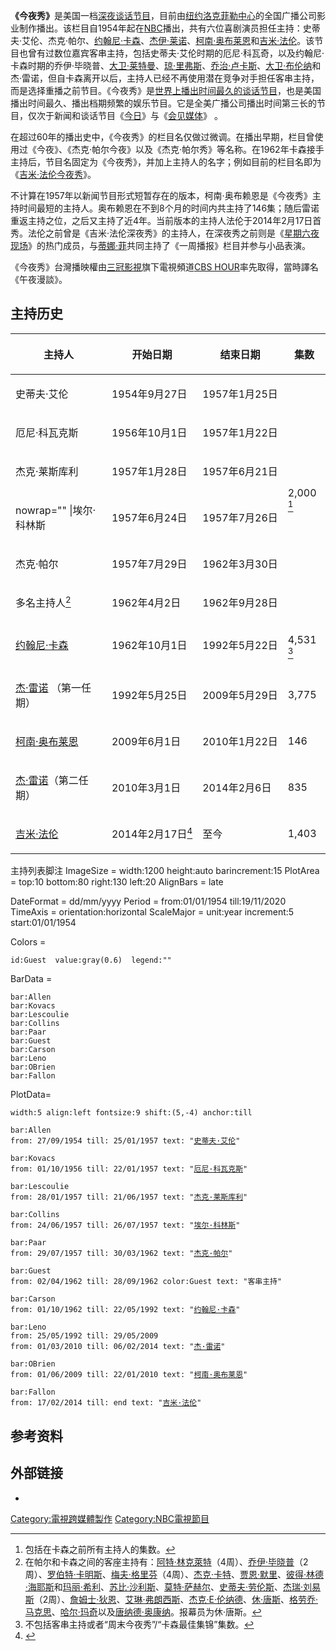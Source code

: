 {{电视节目信息框
| 图片 = 
| 机位 = 
| 相关节目 = 
| 前作 = 《百老汇开放日》（Broadway Open House，1950年-1951年）
| 结束 = 至今
| 开始 = {{start date|1954|9|27}}
| 声音制式 = 
| 图像制式 = {{Plainlist|
* [[黑白电视|黑白电视]]（1954年-1960年）
* [[彩色电视|彩色电视]] （1960年至今）
* [[480i|480i]]（1954年-2002年）
* [[高清电视|高清电视]][[1080i|1080i]]（2002年至今）
}}
| 电视网 = [[全国广播公司|全国广播公司]]
| 制作公司 = {{unbulleted list|NBC制作公司（1954年-1996年）|今夜秀有限公司（1962年-1980年）|卡森制作公司（1980年-1992年）|Big Dog制作公司（1992年-2009年、2010年-2014年）|NBC影业（1996年-2004年）|NBC环球电视影业（2004年-2007年）|环球媒体影业（2007年-2011年）|[[环球电视公司|环球电视公司]]（2011年至今）|Conaco（2009年-2010年）|百老汇影视（2014年至今）}}
| 每集长度 = 不定
| 执行制作 = 
| 图说 = 《[[吉米·法伦今夜秀|吉米·法伦今夜秀]]》的节目片名截图，这是该节目的当前版本
| 每集列表 = 
| 集数 = {{Plainlist|
* 2,000集（卡森接手之前）
* 4,531集（由卡森主持）
* 3,775集（由雷诺主持的第一任期）
* 146集（由奥布莱恩主持，包括未上映的1集）
* 835集（由雷诺主持的第二任期）
* 1,403集（由法伦主持）
* '''总计：12,689集'''
}}
| 语言 = 英语
| 国家 = 美国
| 作曲 = 
| 片尾曲 = 
| 片头曲 = 
| 主持 = {{Plainlist|
* [[史蒂夫·艾伦|史蒂夫·艾伦]]（1954年-1957年）
* [[杰克·帕尔|杰克·帕尔]]（1957-1962年）
* [[约翰尼·卡森|约翰尼·卡森]]（1962年-1992年）
* [[杰·雷诺|杰·雷诺]]（1992年-2009年、2010年-2014年）
* [[柯南·奥布莱恩|柯南·奥布莱恩]]（2009年-2010年）
* [[吉米·法伦|吉米·法伦]]（2014年至今）
}}
| 开创 = {{Plainlist|
* [[史蒂夫·艾伦|史蒂夫·艾伦]]
* [[德怀特·赫米恩|德怀特·赫米恩]]
* [[威廉·O·哈巴克|威廉·O·哈巴克]]
* [[西爾維斯特·韋弗|西爾維斯特·韋弗]]
}}
| 类型 = {{Plainlist|
* [[谈话节目|谈话节目]]
* [[综艺节目|综艺节目]]
}}
| 名称 = 
}}

'''《今夜秀》'''是美国一档[[晚间娱乐节目|深夜谈话节目]]，目前由[[纽约|纽约]][[洛克斐勒中心|洛克菲勒中心]]的全国广播公司影业制作播出。该栏目自1954年起在[[全国广播公司|NBC]]播出，共有六位喜剧演员担任主持：史蒂夫·艾伦、杰克·帕尔、[[约翰尼·卡森|约翰尼·卡森]]、[[杰·雷诺|杰伊·莱诺]]、[[柯南·奥布莱恩|柯南·奥布莱恩]]和[[吉米·法伦|吉米·法伦]]。该节目也曾有过数位嘉宾客串主持，包括史蒂夫·艾伦时期的厄尼·科瓦奇，以及约翰尼·卡森时期的乔伊·毕晓普、[[大卫·莱特曼|大卫·莱特曼]]、[[瓊·瑞佛斯|琼·里弗斯]]、[[乔治·卢卡斯|乔治·卢卡斯]]、[[戴維·布倫納|大卫·布伦纳]]和杰·雷诺，但自卡森离开以后，主持人已经不再使用潜在竞争对手担任客串主持，而是选择重播之前节目。《今夜秀》是[[长寿节目|世界上播出时间最久的谈话节目]]，也是美国播出时间最久、播出档期频繁的娱乐节目。它是全美广播公司播出时间第三长的节目，仅次于新闻和谈话节目《[[今天_(NBC)|今日]]》与《[[與媒體見面|会见媒体]]》 。

在超过60年的播出史中，《今夜秀》的栏目名仅做过微调。在播出早期，栏目曾使用过《今夜》、《杰克·帕尔今夜》以及《杰克·帕尔秀》等名称。在1962年卡森接手主持后，节目名固定为《今夜秀》，并加上主持人的名字；例如目前的栏目名即为《[[吉米·法伦今夜秀|吉米·法伦今夜秀]]》。

不计算在1957年以新闻节目形式短暂存在的版本，柯南·奥布赖恩是《今夜秀》主持时间最短的主持人。奥布赖恩在不到8个月的时间内共主持了146集；随后雷诺重返主持之位，之后又主持了近4年。当前版本的主持人法伦于2014年2月17日首秀。法伦之前曾是《吉米·法伦深夜秀》的主持人，在深夜秀之前则是《[[週六夜現場|星期六夜现场]]》的热门成员，与[[蒂娜·菲|蒂娜·菲]]共同主持了《一周播报》栏目并参与小品表演。

《今夜秀》台灣播映權由[[三冠影視|三冠影視]]旗下電視頻道[[CBS_HOUR|CBS HOUR]]率先取得，當時譯名《午夜漫談》。

== 主持历史 ==
{| class="wikitable plainrowheaders" style="text-align:center;"
!主持人
!开始日期
!结束日期
!集数
|-
|史蒂夫·艾伦
|1954年9月27日
|1957年1月25日
| rowspan="6" |2,000 <ref group="脚注">包括在卡森之前所有主持人的集数。</ref>
|-
|厄尼·科瓦克斯
| 1956年10月1日
|1957年1月22日
|-
| style="white-space:nowrap;" |杰克·莱斯库利
|1957年1月28日
|1957年6月21日
|-
| nowrap="" |埃尔·科林斯
| 1957年6月24日
|1957年7月26日
|-
|杰克·帕尔
|1957年7月29日
|1962年3月30日
|-
|多名主持人<ref group="脚注">在帕尔和卡森之间的客座主持有：[[阿特·林克萊特|阿特·林克萊特]]（4周）、[[乔伊·毕晓普|乔伊·毕晓普]]（2周）、[[罗伯特·卡明斯|罗伯特·卡明斯]]、[[梅夫·格里芬|梅夫·格里芬]]（4周）、[[杰克·卡特|杰克·卡特]]、[[贾恩·默里|贾恩·默里]]、[[彼得·林德·海耶斯|彼得·林德·海耶斯]]和[[玛丽·希利|玛丽·希利]]、[[苏比·沙利斯|苏比·沙利斯]]、[[莫特·萨赫尔|莫特·萨赫尔]]、[[史蒂夫·劳伦斯|史蒂夫·劳伦斯]]、[[杰瑞·刘易斯|杰瑞·刘易斯]]（2周）、[[詹姆士·狄恩|詹姆士·狄恩]]、[[艾琳·弗朗西斯|艾琳·弗朗西斯]]、[[杰克·E·伦纳德|杰克·E·伦纳德]]、[[休·唐斯|休·唐斯]]、[[格劳乔·马克思|格劳乔·马克思]]、[[哈尔·玛奇|哈尔·玛奇]]以及[[唐纳德·奥康纳|唐纳德·奥康纳]]。报幕员为休·唐斯。</ref>
| 1962年4月2日
| style="white-space:nowrap;" |1962年9月28日
|-
|[[约翰尼·卡森|约翰尼·卡森]]
|1962年10月1日
|1992年5月22日
|4,531 <ref group="脚注">不包括客串主持或者“周末今夜秀”/“卡森最佳集锦”集数。</ref>
|-
|[[杰·雷诺|杰·雷诺]] （第一任期）
| 1992年5月25日
|2009年5月29日
|3,775
|-
|[[柯南·奥布莱恩|柯南·奥布莱恩]]
|2009年6月1日
|2010年1月22日
|146
|-
|[[杰·雷诺|杰·雷诺]]（第二任期）
| 2010年3月1日
|2014年2月6日
|835
|-
|[[吉米·法伦|吉米·法伦]]
| style="white-space:nowrap;" |2014年2月17日<ref name="fallonprem">{{Cite news|author=De Moraes|first=Lisa|title=UPDATE: NBC "Taking Every Precaution" In Wake of Russian Violence Walking Up To Sochi Olympics|url=https://www.deadline.com/2013/12/sochi-olympics-violence-nbc-coverage/|accessdate=2013-12-31|work=[[Deadline_Hollywood|Deadline Hollywood]]|date=December 30, 2013|archive-date=2014-03-07|archive-url=https://web.archive.org/web/20140307043624/http://www.deadline.com/2013/12/sochi-olympics-violence-nbc-coverage/|dead-url=no}}</ref>
|至今
|1,403
|}
主持列表脚注{{Reflist|group="脚注"}}<timeline>
ImageSize = width:1200 height:auto barincrement:15
PlotArea = top:10 bottom:80 right:130 left:20
AlignBars = late

DateFormat = dd/mm/yyyy
Period   = from:01/01/1954 till:19/11/2020
TimeAxis  = orientation:horizontal
ScaleMajor = unit:year increment:5 start:01/01/1954

Colors   =
 id:Guest  value:gray(0.6)  legend:""

BarData =
 bar:Allen
 bar:Kovacs
 bar:Lescoulie
 bar:Collins
 bar:Paar
 bar:Guest
 bar:Carson
 bar:Leno
 bar:OBrien
 bar:Fallon

PlotData=
 width:5 align:left fontsize:9 shift:(5,-4) anchor:till

 bar:Allen
 from: 27/09/1954 till: 25/01/1957 text: "[[史蒂夫·艾伦|史蒂夫·艾伦]]"

 bar:Kovacs
 from: 01/10/1956 till: 22/01/1957 text: "[[厄尼·科瓦克斯|厄尼·科瓦克斯]]"

 bar:Lescoulie
 from: 28/01/1957 till: 21/06/1957 text: "[[杰克·莱斯库利|杰克·莱斯库利]]"

 bar:Collins
 from: 24/06/1957 till: 26/07/1957 text: "[[埃尔·科林斯|埃尔·科林斯]]"

 bar:Paar
 from: 29/07/1957 till: 30/03/1962 text: "[[杰克·帕尔|杰克·帕尔]]"

 bar:Guest
 from: 02/04/1962 till: 28/09/1962 color:Guest text: "客串主持"

 bar:Carson
 from: 01/10/1962 till: 22/05/1992 text: "[[约翰尼·卡森|约翰尼·卡森]]"

 bar:Leno
 from: 25/05/1992 till: 29/05/2009
 from: 01/03/2010 till: 06/02/2014 text: "[[杰·雷诺|杰·雷诺]]"

 bar:OBrien
 from: 01/06/2009 till: 22/01/2010 text: "[[柯南·奥布莱恩|柯南·奥布莱恩]]"

 bar:Fallon
 from: 17/02/2014 till: end text: "[[吉米·法伦|吉米·法伦]]"
</timeline>

== 参考资料 ==
{{Reflist|30em}}

== 外部链接 ==
* {{Official website}}

[[Category:電視跨媒體製作|Category:電視跨媒體製作]]
[[Category:NBC電視節目|Category:NBC電視節目]]